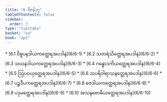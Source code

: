 ```yaml
---
title: "6 ဗီဇနိဝဂ္ဂ"
tableOfContents: false
sidebar:
  order: 7
type: "tipitaka"
basket: "su"
book: "ap1"
---
```



<DynamicBreadcrumb />



<TableOfContents book="ap1" section="6">
* [6.1 ဝိဓူပနဒါယကတ္ထေရအပဒါန](6/6-1)
* [6.2 သတရံသိတ္ထေရအပဒါန](6/6-2)
* [6.3 သယနဒါယကတ္ထေရအပဒါန](6/6-3)
* [6.4 ဂန္ဓောဒကိယတ္ထေရအပဒါန](6/6-4)
* [6.5 ဩပဝယှတ္ထေရအပဒါန](6/6-5)
* [6.6 သပရိဝါရာသနတ္ထေရအပဒါန](6/6-6)
* [6.7 ပဉ္စဒီပကတ္ထေရအပဒါန](6/6-7)
* [6.8 ဓဇဒါယကတ္ထေရအပဒါန](6/6-8)
* [6.9 ပဒုမတ္ထေရအပဒါန](6/6-9)
* [6.10 အသနဗောဓိယတ္ထေရအပဒါန](6/6-10)
</TableOfContents>